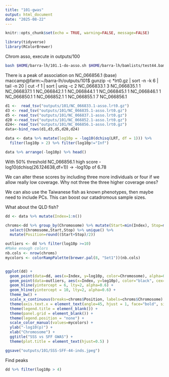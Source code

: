 ```yaml
---
title: "101-gwas"
output: html_document
date: "2025-08-22"
---
```


```r
knitr::opts_chunk$set(echo = TRUE, warning=FALSE, message=FALSE)
```

```r
library(tidyverse)
library(RColorBrewer)
```

Chrom asso, execute in outputs/100

```sh
bash $HOME/barra-lh/101.1-do-asso.sh $HOME/barra-lh/bamlists/test44.bamlist $HOME/barra-lh/meta/lates-lgs.txt  $HOME/barra-lh/bamlists/test44.pheno
```

There is a peak of association on NC_066856.1
(base) maccamp@farm:~/barra-lh/outputs/101$ gunzip -c *lrt0.gz | sort -n -k 6 | tail  -n 20 | cut -f 1 | sort | uniq -c
      2 NC_066833.1
      3 NC_066835.1
      1 NC_066837.1
      1 NC_066842.1
      1 NC_066844.1
      1 NC_066845.1
      1 NC_066846.1
      1 NC_066850.1
      1 NC_066852.1
      1 NC_066855.1
      7 NC_066856.1

```r
d1 <-  read_tsv("outputs/101/NC_066833.1-asso.lrt0.gz")
d3 <- read_tsv("outputs/101/NC_066835.1-asso.lrt0.gz")
d5 <- read_tsv("outputs/101/NC_066837.1-asso.lrt0.gz")
d20 <-read_tsv("outputs/101/NC_066852.1-asso.lrt0.gz")
d24<- read_tsv("outputs/101/NC_066856.1-asso.lrt0.gz")
data<-bind_rows(d1,d3,d5,d20,d24) 

data <- data %>% mutate(log10p = -log10(dchisq(LRT, df = 1))) %>%
  filter(log10p > 2) %>% filter(log10p!="Inf")

data %>% arrange(-log10p) %>% head()
```

With 50% threshold 
NC_066856.1 high score
-log10(dchisq(26.124638,df=1)) -> -log10p of 6.78

We can alter these scores by including three more individuals or four if we allow really low coverage. Why not three the three higher coverage ones?

We can also use the Taiwanese fish as known phenotypes, then maybe need to include PCs. This can boost our catadromous sample sizes.

What about the QLD fish?

```r
dd <- data %>% mutate(Index=1:n())

chroms<-dd %>% group_by(Chromosome) %>% mutate(Start=min(Index), Stop=max(Index)) %>% 
  select(Chromosome,Start,Stop) %>% unique() %>% 
  mutate(Position=round((Start+Stop)/2))

outliers <- dd %>% filter(log10p >=10)
#Make enough colors
nb.cols <- nrow(chroms)
mycolors <- colorRampPalette(brewer.pal(8, "Set1"))(nb.cols)


ggplot(dd) +
  geom_point(data=dd, aes(x=Index, y=log10p, color=Chromosome), alpha=0.75, cex=0.5) +
  geom_point(data=outliers, aes(x=Index, y=log10p), color="black", cex=0.5, alpha=0.9) +
  geom_hline(yintercept = 6, lty=2, alpha=0.6) +
  geom_hline(yintercept = 10, lty=2, alpha=0.6) +
  theme_bw() +
  scale_x_continuous(breaks=chroms$Position, labels=chroms$Chromosome) +
  theme(axis.text.x = element_text(angle=45, hjust = 1, face="bold", size=6)) +
  theme(legend.title = element_blank()) +
  theme(panel.grid = element_blank()) +
  theme(legend.position = "none") +
  scale_color_manual(values=mycolors) +
  ylab("-log10(p)") +
  xlab("Chromosome") +
  ggtitle("SSS vs SFF GWAS") +
  theme(plot.title = element_text(hjust=0.5) )

ggsave("outputs/101/SSS-SFF-44-inds.jpeg")
```


Find peaks

```r
dd %>% filter(log10p > 4)
```